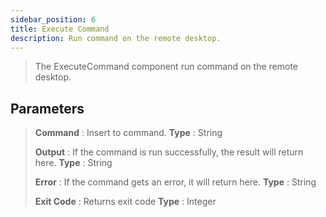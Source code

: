 ---
sidebar_position: 6
title: Execute Command
description: Run command on the remote desktop.
---
> The ExecuteCommand component run command on the remote desktop.

## Parameters

> **Command** : Insert to command. **Type** : String
>
> **Output** : If the command is run successfully, the result will return here.  **Type** : String
>
> **Error** : If the command gets an error, it will return here. **Type** : String
>
> **Exit Code** : Returns exit code **Type** : Integer